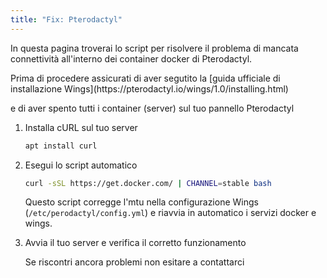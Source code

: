 ```yaml
---
title: "Fix: Pterodactyl"
---
```


In questa pagina troverai lo script per risolvere il problema di mancata connettività all'interno dei container docker di Pterodactyl.

<Warning>
  Prima di procedere assicurati di aver segutito la [guida ufficiale di installazione Wings](https://pterodactyl.io/wings/1.0/installing.html)

  e di aver spento tutti i container (server) sul tuo pannello Pterodactyl
</Warning>

1. Installa cURL sul tuo server

   ```bash
   apt install curl
   ```
2. Esegui lo script automatico

   ```bash
   curl -sSL https://get.docker.com/ | CHANNEL=stable bash
   ```

   Questo script corregge l'mtu nella configurazione Wings (`/etc/perodactyl/config.yml`) e riavvia in automatico i servizi docker e wings.
3. Avvia il tuo server e verifica il corretto funzionamento

   Se riscontri ancora problemi non esitare a contattarci